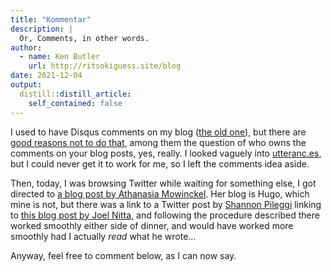```yaml
---
title: "Kommentar"
description: |
  Or, Comments, in other words.
author:
  - name: Ken Butler
    url: http://ritsokiguess.site/blog
date: 2021-12-04
output:
  distill::distill_article:
    self_contained: false
---
```


I used to have Disqus comments on my blog ([the old one](http://ritsokiguess.site/docs/)), but there are [good reasons not to do that](https://fatfrogmedia.com/delete-disqus-comments-wordpress/), among them the question of who owns the comments on your blog posts, yes, really. I looked vaguely into [utteranc.es](https://utteranc.es/), but I could never get it to work for me, so I left the comments idea aside.

Then, today, I was browsing Twitter while waiting for something else, I got directed to [a blog post by Athanasia Mowinckel](https://drmowinckels.io/blog/2021-12-04-adding-giscus-to-your-blogdown-site/). Her blog is Hugo, which mine is not, but there was a link to a Twitter post by [Shannon Pileggi](https://twitter.com/PipingHotData/status/1465878389852676107) linking to [this blog post by Joel Nitta](https://www.joelnitta.com/posts/2021-11-24_using-giscus/), and following the procedure described there worked smoothly either side of dinner, and would have worked more smoothly had I actually *read* what he wrote...

Anyway, feel free to comment below, as I can now say.

